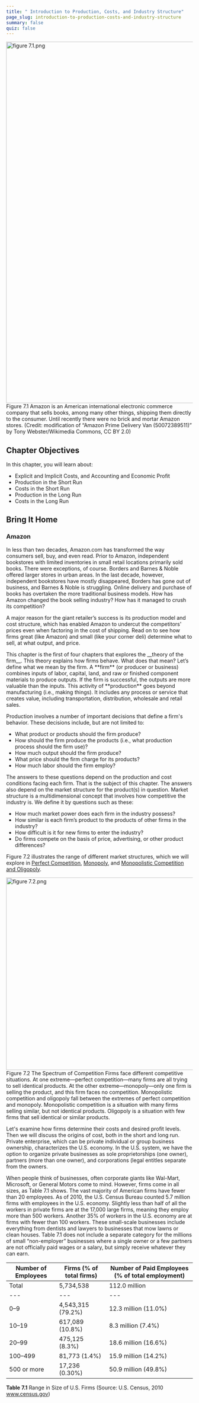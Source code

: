 ```yaml
---
title: " Introduction to Production, Costs, and Industry Structure"
page_slug: introduction-to-production-costs-and-industry-structure
summary: false
quiz: false
---
```

<div className="content-chunk" data-subsection-id = "Introduction-127pt">
<Image
  style="aspect-ratio:1636/976;"
  src="https://nbjrajrmujlgxmcvqsge.supabase.co/storage/v1/object/public/strapi/files/figure 7.1.png-0220d775757e6f9c91d2be50b87bf440.png"
  alt="figure 7.1.png"
  width="1636"
  height="976">
Figure 7.1 Amazon is an American international electronic commerce company that sells books, among many other things, shipping them directly to the consumer. Until recently there were no brick and mortar Amazon stores. (Credit: modification of “Amazon Prime Delivery Van (50072389511)” by Tony Webster/Wikimedia Commons, CC BY 2.0)
</Image>

Chapter Objectives
------------------

In this chapter, you will learn about:

* Explicit and Implicit Costs, and Accounting and Economic Profit
* Production in the Short Run
* Costs in the Short Run
* Production in the Long Run
* Costs in the Long Run

Bring It Home
-------------

### Amazon

In less than two decades, Amazon.com has transformed the way consumers sell, buy, and even read. Prior to Amazon, independent bookstores with limited inventories in small retail locations primarily sold books. There were exceptions, of course. Borders and Barnes & Noble offered larger stores in urban areas. In the last decade, however, independent bookstores have mostly disappeared, Borders has gone out of business, and Barnes & Noble is struggling. Online delivery and purchase of books has overtaken the more traditional business models. How has Amazon changed the book selling industry? How has it managed to crush its competition?

A major reason for the giant retailer’s success is its production model and cost structure, which has enabled Amazon to undercut the competitors' prices even when factoring in the cost of shipping. Read on to see how firms great (like Amazon) and small (like your corner deli) determine what to sell, at what output, and price.
</div>
<div className="content-chunk" data-subsection-id = "Introduction-2-633t">
This chapter is the first of four chapters that explores the __theory of the firm__. This theory explains how firms behave. What does that mean? Let’s define what we mean by the firm. A **firm** (or producer or business) combines inputs of labor, capital, land, and raw or finished component materials to produce outputs. If the firm is successful, the outputs are more valuable than the inputs. This activity of **production** goes beyond manufacturing (i.e., making things). It includes any process or service that creates value, including transportation, distribution, wholesale and retail sales.

Production involves a number of important decisions that define a firm's behavior. These decisions include, but are not limited to:

* What product or products should the firm produce?
* How should the firm produce the products (i.e., what production process should the firm use)?
* How much output should the firm produce?
* What price should the firm charge for its products?
* How much labor should the firm employ?

The answers to these questions depend on the production and cost conditions facing each firm. That is the subject of this chapter. The answers also depend on the market structure for the product(s) in question. Market structure is a multidimensional concept that involves how competitive the industry is. We define it by questions such as these:

* How much market power does each firm in the industry possess?
* How similar is each firm’s product to the products of other firms in the industry?
* How difficult is it for new firms to enter the industry?
* Do firms compete on the basis of price, advertising, or other product differences?

Figure 7.2 illustrates the range of different market structures, which we will explore in [Perfect Competition](https://openstax.org/books/principles-economics-3e/pages/8-introduction-to-perfect-competition), [Monopoly](https://openstax.org/books/principles-economics-3e/pages/9-introduction-to-a-monopoly), and [Monopolistic Competition and Oligopoly](https://openstax.org/books/principles-economics-3e/pages/10-introduction-to-monopolistic-competition-and-oligopoly).

<Image
  style="aspect-ratio:1695/520;"
  src="https://nbjrajrmujlgxmcvqsge.supabase.co/storage/v1/object/public/strapi/files/figure 7.2.png-5838d089e676b5ae045267185e00fa35.png"
  alt="figure 7.2.png"
  width="1695"
  height="520">
Figure 7.2 The Spectrum of Competition Firms face different competitive situations. At one extreme—perfect competition—many firms are all trying to sell identical products. At the other extreme—monopoly—only one firm is selling the product, and this firm faces no competition. Monopolistic competition and oligopoly fall between the extremes of perfect competition and monopoly. Monopolistic competition is a situation with many firms selling similar, but not identical products. Oligopoly is a situation with few firms that sell identical or similar products.
</Image>
</div>
<div className="content-chunk" data-subsection-id = "How-firms-determine-their-costs-and-desired-profit-levels-632t">
Let's examine how firms determine their costs and desired profit levels. Then we will discuss the origins of cost, both in the short and long run. Private enterprise, which can be private individual or group business ownership, characterizes the U.S. economy. In the U.S. system, we have the option to organize private businesses as sole proprietorships (one owner), partners (more than one owner), and corporations (legal entitles separate from the owners.

When people think of businesses, often corporate giants like Wal-Mart, Microsoft, or General Motors come to mind. However, firms come in all sizes, as Table 7.1 shows. The vast majority of American firms have fewer than 20 employees. As of 2010, the U.S. Census Bureau counted 5.7 million firms with employees in the U.S. economy. Slightly less than half of all the workers in private firms are at the 17,000 large firms, meaning they employ more than 500 workers. Another 35% of workers in the U.S. economy are at firms with fewer than 100 workers. These small-scale businesses include everything from dentists and lawyers to businesses that mow lawns or clean houses. Table 7.1 does not include a separate category for the millions of small “non-employer” businesses where a single owner or a few partners are not officially paid wages or a salary, but simply receive whatever they can earn.

| Number of Employees | Firms (% of total firms) | Number of Paid Employees (% of total employment) |
| --- | --- | --- |
| Total | 5,734,538 | 112.0 million |
| --- | --- | --- |
| 0–9 | 4,543,315 (79.2%) | 12.3 million (11.0%) |
| 10–19 | 617,089 (10.8%) | 8.3 million (7.4%) |
| 20–99 | 475,125 (8.3%) | 18.6 million (16.6%) |
| 100–499 | 81,773 (1.4%) | 15.9 million (14.2%) |
| 500 or more | 17,236 (0.30%) | 50.9 million (49.8%) |

**Table** **7.1** Range in Size of U.S. Firms (Source: U.S. Census, 2010 www.census.gov)
</div>
